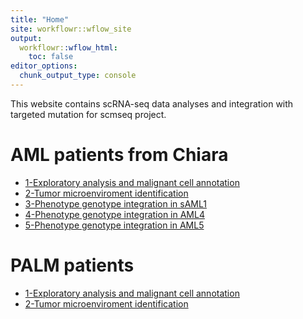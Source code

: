 ```yaml
---
title: "Home"
site: workflowr::wflow_site
output:
  workflowr::wflow_html:
    toc: false
editor_options:
  chunk_output_type: console
---
```


This  website contains scRNA-seq data analyses and integration with targeted mutation for scmseq project.

# AML patients from Chiara

- [1-Exploratory analysis and malignant cell annotation](00_malignant_non_malignant_annotations.html)
- [2-Tumor microenviroment identification](01_tme_annotation.html)
- [3-Phenotype genotype integration in sAML1](02_integration_phenotype_genotype_sAML1.html)
- [4-Phenotype genotype integration in AML4](03_integration_phenotype_genotype_AML4.html)
- [5-Phenotype genotype integration in AML5](04_integration_phenotype_genotype_AML5.html)

# PALM patients

- [1-Exploratory analysis and malignant cell annotation](00_palm_malignant_non_malignant_annotations.html)
- [2-Tumor microenviroment identification](01_palm_tme_annotation.html)